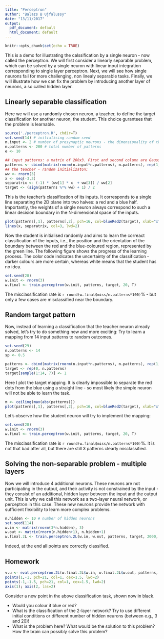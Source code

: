 ```yaml
---
title: "Perceptron"
author: "Balazs B Ujfalussy"
date: "13/11/2017"
output:
  pdf_document: default
  html_document: default
---
```


```r
knitr::opts_chunk$set(echo = TRUE)
```


This is a demo for illustrating the calssification by a single neuron - now called the perceptron. We will first consider a linearly separable problem, which can be solved by a single neuron with linear input integration corresponding to single layer perceptron. Next, we will see how single neurons fail for more challenging, non linealy separable tasks. Finally, we will illustrate how we can fix the problem by introducing another layer of neurons, a so called hidden layer.


## Linearly separable classification

Here we will use a randomly chosen neuron, a teacher, to define the target classification for another neuron, the student. This choice gurantees that the problem is learnable. 

```r
source('./perceptron.R', chdir=T)
set.seed(14) # initialising random seed
n.input <- 2 # number of presynaptic neurons - the dimensionality of the problem
n.patterns <- 200 # total number of patterns
e <- 10

## input patterns: a matrix of 200x3. First and second column are Gaussian rundom numbers. The third is 1 - it corresponds to the bias of the neurons
patterns <- cbind(matrix(rnorm(n.input*n.patterns), n.patterns), rep(1, n.patterns)) 
## the teacher - random initializaton:
ww <- rnorm(3)
x <- seq(-3,3)
separatrix <- (-1) * (ww[1] * x  + ww[3]) / ww[2]
target <- (sign(patterns %*% ww) + 1) / 2
```

This is the teacher's classification of its inputs. It corresponds to a single line separating the 2D plane into two halves: a red and a blue half. Importantly, the weights of a single neuron always correspond to such a linear decision boundary in the N-dimensional space of the inputs. 


```r
plot(patterns[,1], patterns[,2], pch=16, col=blueRed2(target), xlab="x", ylab="y", cex=0.7)
lines(x, separatrix, col=3, lwd=2)
```

Now the student is initialised randomly and aims to learn the correact classification of the inputs, i.e., the position and the orientation of the boundary between the red and the blue-coloured region, represented by the green line. The following figure shows the progress of the learning process. The color code indicates the uncertainty of the classification - darker colours are more certain, whereas white means that the student has no idea.


```r
set.seed(20)
w.init <- rnorm(3)
w.final <- train.perceptron(w.init, patterns, target, 20, T)
```

The misclassification rate is `r round(w.final$miss/n.patterns*100)`% - but only a few cases are misclassified near the boundary.


## Random target pattern

Now, instead of learning a classification that the teacher neuron already solved, let's try to do something new and more exciting: Try to learn a mapping from 14 input patterns to random outcomes. 

```r
set.seed(29)
n.patterns <- 14
sp <- 0.5

patterns <- cbind(matrix(rnorm(n.input*n.patterns), n.patterns), rep(1, n.patterns))
target <- rep(0, n.patterns)
target[sample(1:14, 7)] <- 1
```

Here I plot the target mapping. It is clearly impossible to separate the red dots from the blue using a straight line - so most likely the simple neuron will not be able to learn the task.

```r
m <- ceiling(max(abs(patterns)))
plot(patterns[,1], patterns[,2], pch=16, col=blueRed2(target), xlab="x", ylab="y", cex=1.7, xlim=c(-m, m), ylim=c(-m, m))
```


Let's observe how the student neuron will try to implement the mapping: 
```r
set.seed(20)
w.init <- rnorm(3)
w.final <- train.perceptron(w.init, patterns, target, 20, T)
```

The misclassification rate is `r round(w.final$miss/n.patterns*100)`%. It is not that bad after all, but there are still 3 patterns clearly misclassified.

## Solving the non-separable problem - multiple layers

Now we will introduce 4 additional neurons. These neurons are not participating in the output, and their activity is not constrained by the input - they consist of an additional, hidden layer between the input and the output unit. This is why we call this network as a two-layer neural network, or perceptron in this case. These new neurons provide the network with sufficient flexibility to learn more complex problems.

```r
n.hidden <- 10 # number of hidden neurons
set.seed(114)
w.in <- matrix(rnorm(3*n.hidden), 3)
w.out <- matrix(rnorm(n.hidden+1), n.hidden+1)
w.final.2L <- train.perceptron.2L(w.in, w.out, patterns, target, 2000, T)
```

Indeed, at the end all points are correctly classified. 


## Homework

```r
v.u <- eval.perceptron.2L(w.final.2L$w.in, w.final.2L$w.out, patterns, T)
points(1,-1, pch=21, col=1, cex=1.5, lwd=2)
points(-1,-1.5, pch=21, col=1, cex=1.5, lwd=2)
axis(1); axis(2, las=2)

```


Consider a new point in the above classification task, shown now in black. 

* Would you colour it blue or red? 
* What is the classification of the 2-layer network? Try to use different initial conditions or different number of hidden neurons (between e.g., 3 and 20)!
* What is the problem here? What would be the solution to this problem? How the brain can possibly solve this problem?
